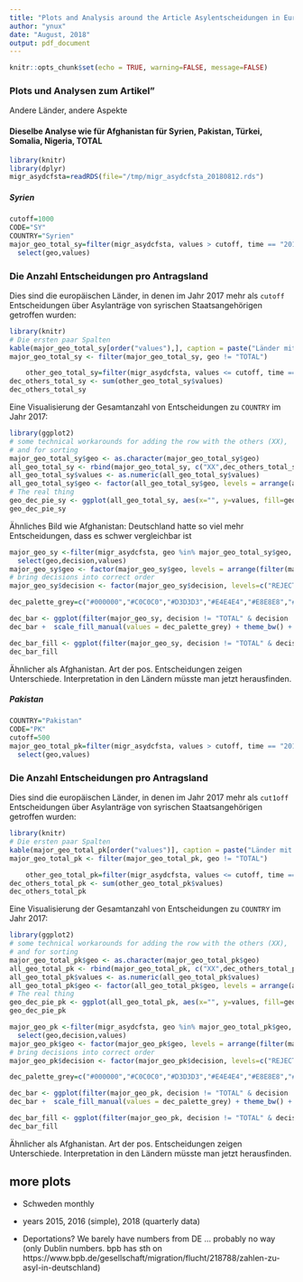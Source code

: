 ```yaml
---
title: "Plots and Analysis around the Article Asylentscheidungen in Europa" 
author: "ynux"
date: "August, 2018"
output: pdf_document
---
```


```r
knitr::opts_chunk$set(echo = TRUE, warning=FALSE, message=FALSE)
```

### Plots und Analysen zum Artikel"

Andere Länder, andere Aspekte 

#### Dieselbe Analyse wie für Afghanistan für Syrien, Pakistan, Türkei, Somalia, Nigeria, TOTAL

```r
library(knitr)
library(dplyr)
migr_asydcfsta=readRDS(file="/tmp/migr_asydcfsta_20180812.rds")
```

##### Syrien

```r
cutoff=1000
CODE="SY"
COUNTRY="Syrien"
major_geo_total_sy=filter(migr_asydcfsta, values > cutoff, time == "2017-01-01", decision == "TOTAL", sex == "T", age == "TOTAL", citizen == CODE, geo != "EU28") %>% 
  select(geo,values) 
```

### Die Anzahl Entscheidungen pro Antragsland

Dies sind die europäischen Länder, in denen im Jahr 2017 mehr als `cutoff` Entscheidungen über Asylanträge von syrischen Staatsangehörigen getroffen wurden:
    
```r
library(knitr)
# Die ersten paar Spalten
kable(major_geo_total_sy[order("values"),], caption = paste("Länder mit mehr als ", cutoff, " Entscheidungen zu Asylanträgen aus ", COUNTRY ))
major_geo_total_sy <- filter(major_geo_total_sy, geo != "TOTAL")
```

```r
    other_geo_total_sy=filter(migr_asydcfsta, values <= cutoff, time == "2017-01-01", decision == "TOTAL", sex == "T", age == "TOTAL", citizen == CODE, geo != "EU28", geo != "TOTAL") %>%  arrange(desc(values))
dec_others_total_sy <- sum(other_geo_total_sy$values)
dec_others_total_sy
```

Eine Visualisierung der Gesamtanzahl von Entscheidungen zu `COUNTRY` im Jahr 2017:

```r
library(ggplot2)
# some technical workarounds for adding the row with the others (XX),
# and for sorting
major_geo_total_sy$geo <- as.character(major_geo_total_sy$geo)
all_geo_total_sy <- rbind(major_geo_total_sy, c("XX",dec_others_total_sy))
all_geo_total_sy$values <- as.numeric(all_geo_total_sy$values) 
all_geo_total_sy$geo <- factor(all_geo_total_sy$geo, levels = arrange(all_geo_total_sy, values)$geo)
# The real thing
geo_dec_pie_sy <- ggplot(all_geo_total_sy, aes(x="", y=values, fill=geo)) + geom_col(colour = "black") + coord_polar("y", start=0) + scale_fill_grey(start = 0.4, end = 0.9) + ggtitle (paste("Entscheidungen über Asyl, ",COUNTRY,", 2017"), subtitle = paste("EU-Länder; XX ist die Summe aller Länder mit < ", cutoff, " Entscheidungen")) + theme_bw() + theme(axis.title=element_blank()) 
geo_dec_pie_sy
```

Ähnliches Bild wie Afghanistan: Deutschland hatte so viel mehr Entscheidungen, dass es schwer vergleichbar ist

```r
major_geo_sy <-filter(migr_asydcfsta, geo %in% major_geo_total_sy$geo, time >= "2017-01-01", sex == "T", age == "TOTAL", citizen == "SY", geo != "EU28", geo != "TOTAL") %>% 
  select(geo,decision,values) 
major_geo_sy$geo <- factor(major_geo_sy$geo, levels = arrange(filter(major_geo_sy, decision == "TOTAL"), desc(values))$geo)
# bring decisions into correct order
major_geo_sy$decision <- factor(major_geo_sy$decision, levels=c("REJECTED","TEMP_PROT","HUMSTAT","SUB_PROT","GENCONV","TOTAL_POS","TOTAL"))

```


```r
dec_palette_grey=c("#000000","#C0C0C0","#D3D3D3","#E4E4E4","#E8E8E8","#C8C8C8","#808080")

dec_bar <- ggplot(filter(major_geo_sy, decision != "TOTAL" & decision != "TOTAL_POS")) + geom_col(aes(x=geo, y=values, fill=decision)) 
dec_bar +  scale_fill_manual(values = dec_palette_grey) + theme_bw() + theme(legend.position="bottom") + ggtitle(paste("Entscheidungen über Asylanträge aus ",COUNTRY," 2017"), subtitle = "in absoluten Zahlen")
```

```r
dec_bar_fill <- ggplot(filter(major_geo_sy, decision != "TOTAL" & decision != "TOTAL_POS")) + geom_col(aes(x=geo, y=values, fill=decision), position="fill") + scale_fill_grey() + theme_bw() + theme(legend.position="bottom") + ggtitle(paste("Entscheidungen über Asylanträge aus ",COUNTRY," 2017"), subtitle = "in Prozent")
dec_bar_fill
```

Ähnlicher als Afghanistan. Art der pos. Entscheidungen zeigen Unterschiede. Interpretation in den Ländern müsste man jetzt herausfinden.

##### Pakistan

```r
COUNTRY="Pakistan"
CODE="PK"
cutoff=500
major_geo_total_pk=filter(migr_asydcfsta, values > cutoff, time == "2017-01-01", decision == "TOTAL", sex == "T", age == "TOTAL", citizen == CODE, geo != "EU28") %>% 
  select(geo,values) 
```

### Die Anzahl Entscheidungen pro Antragsland

Dies sind die europäischen Länder, in denen im Jahr 2017 mehr als `cut1off` Entscheidungen über Asylanträge von syrischen Staatsangehörigen getroffen wurden:
    
```r
library(knitr)
# Die ersten paar Spalten
kable(major_geo_total_pk[order("values")], caption = paste("Länder mit mehr als ",cutoff, " Entscheidungen zu Asylanträgen aus " , COUNTRY))
major_geo_total_pk <- filter(major_geo_total_pk, geo != "TOTAL")
```

```r
    other_geo_total_pk=filter(migr_asydcfsta, values <= cutoff, time == "2017-01-01", decision == "TOTAL", sex == "T", age == "TOTAL", citizen == "PK", geo != "EU28", geo != "TOTAL") %>%  arrange(desc(values))
dec_others_total_pk <- sum(other_geo_total_pk$values)
dec_others_total_pk
```

Eine Visualisierung der Gesamtanzahl von Entscheidungen zu `COUNTRY` im Jahr 2017:

```r
library(ggplot2)
# some technical workarounds for adding the row with the others (XX),
# and for sorting
major_geo_total_pk$geo <- as.character(major_geo_total_pk$geo)
all_geo_total_pk <- rbind(major_geo_total_pk, c("XX",dec_others_total_pk))
all_geo_total_pk$values <- as.numeric(all_geo_total_pk$values) 
all_geo_total_pk$geo <- factor(all_geo_total_pk$geo, levels = arrange(all_geo_total_pk, values)$geo)
# The real thing
geo_dec_pie_pk <- ggplot(all_geo_total_pk, aes(x="", y=values, fill=geo)) + geom_col(colour = "black") + coord_polar("y", start=0) + scale_fill_grey(start = 0.4, end = 0.9) + ggtitle(paste("Entscheidungen über Asyl, ",COUNTRY,  " , 2017"), subtitle = paste("EU-Länder; XX ist die Summe aller Länder mit < ", cutoff, " Entscheidungen")) + theme_bw() + theme(axis.title=element_blank()) 
geo_dec_pie_pk
```


```r
major_geo_pk <-filter(migr_asydcfsta, geo %in% major_geo_total_pk$geo, time >= "2017-01-01", sex == "T", age == "TOTAL", citizen == "PK", geo != "EU28", geo != "TOTAL") %>% 
  select(geo,decision,values) 
major_geo_pk$geo <- factor(major_geo_pk$geo, levels = arrange(filter(major_geo_pk, decision == "TOTAL"), desc(values))$geo)
# bring decisions into correct order
major_geo_pk$decision <- factor(major_geo_pk$decision, levels=c("REJECTED","TEMP_PROT","HUMSTAT","SUB_PROT","GENCONV","TOTAL_POS","TOTAL"))

```


```r
dec_palette_grey=c("#000000","#C0C0C0","#D3D3D3","#E4E4E4","#E8E8E8","#C8C8C8","#808080")

dec_bar <- ggplot(filter(major_geo_pk, decision != "TOTAL" & decision != "TOTAL_POS")) + geom_col(aes(x=geo, y=values, fill=decision)) 
dec_bar +  scale_fill_manual(values = dec_palette_grey) + theme_bw() + theme(legend.position="bottom") + ggtitle(paste("Entscheidungen über Asylanträge aus ",COUNTRY,", 2017"), subtitle = "in absoluten Zahlen")
```

```r
dec_bar_fill <- ggplot(filter(major_geo_pk, decision != "TOTAL" & decision != "TOTAL_POS")) + geom_col(aes(x=geo, y=values, fill=decision), position="fill") + scale_fill_grey() + theme_bw() + theme(legend.position="bottom") + ggtitle(paste("Entscheidungen über Asylanträge aus ",COUNTRY," 2017"), subtitle = "in Prozent")
dec_bar_fill
```

Ähnlicher als Afghanistan. Art der pos. Entscheidungen zeigen Unterschiede. Interpretation in den Ländern müsste man jetzt herausfinden.


## more plots

* Schweden monthly

* years 2015, 2016 (simple), 2018 (quarterly data)
* Deportations? We barely have numbers from DE ... probably no way (only Dublin numbers. bpb has sth on https://www.bpb.de/gesellschaft/migration/flucht/218788/zahlen-zu-asyl-in-deutschland)

